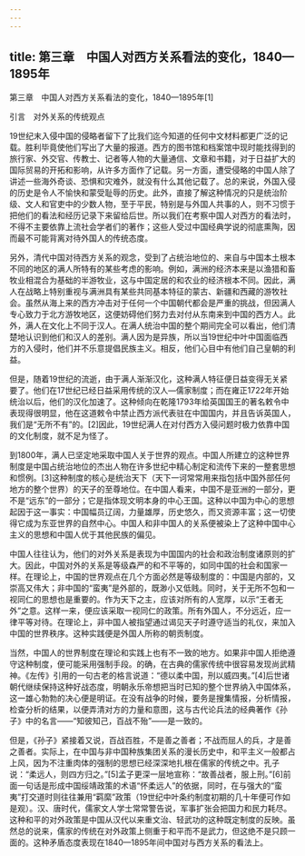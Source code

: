 ```yaml
---
---
---
```

title: 第三章　中国人对西方关系看法的变化，1840—1895年
---





第三章　中国人对西方关系看法的变化，1840—1895年[1]




引言　对外关系的传统观点

19世纪末入侵中国的侵略者留下了比我们迄今知道的任何中文材料都更广泛的记载。胜利毕竟使他们写出了大量的报道。西方的图书馆和档案馆中现时能找得到的旅行家、外交官、传教士、记者等人物的大量通信、文章和书籍，对于日益扩大的国际贸易的开拓和影响，从许多方面作了记载。另一方面，遭受侵略的中国人除了讲述一些海外奇谈、恐惧和灾难外，就没有什么其他记载了。总的来说，外国入侵的历史是令人不愉快和蒙受耻辱的历史。此外，直接了解这种情况的只是统治阶级、文人和官吏中的少数人物，至于平民，特别是与外国人共事的人，则不习惯于把他们的看法和经历记录下来留给后世。所以我们在考察中国人对西方的看法时，不得不主要依靠上流社会学者们的著作；这些人受过中国经典学说的彻底熏陶，因而最不可能背离对待外国人的传统态度。

另外，清代中国对待西方关系的观念，受到了占统治地位的、来自与中国本土根本不同的地区的满人所特有的某些考虑的影响。例如，满洲的经济本来是以渔猎和畜牧业相混合为基础的半游牧业，这与中国定居的和农业的经济根本不同。因此，满人在战略上特别重视与满洲具有某些共同基本特征的蒙古、新疆和西藏的游牧社会。虽然从海上来的西方冲击对于任何一个中国朝代都会是严重的挑战，但因满人专心致力于北方游牧地区，这便妨碍他们努力去对付从东南来到中国的西方人。此外，满人在文化上不同于汉人。在满人统治中国的整个期间完全可以看出，他们清楚地认识到他们和汉人的差别。满人因为是异族，所以当19世纪中叶中国面临西方的入侵时，他们并不乐意提倡民族主义。相反，他们心目中有他们自己皇朝的利益。

但是，随着19世纪的流逝，由于满人渐渐汉化，这种满人特征便日益变得无关紧要了。他们在17世纪已经日益采用传统的汉人—儒家制度；而在雍正1722年开始统治以后，他们的汉化加速了。这种倾向在乾隆1793年给英国国王的著名敕令中表现得很明显，他在这道敕令中禁止西方派代表驻在中国国内，并且告诉英国人，我们是“无所不有”的。[2]因此，19世纪满人在对付西方入侵问题时极力依靠中国的文化制度，就不足为怪了。

到1800年，满人已坚定地采取中国人关于世界的观点。中国人所建立的这种世界制度是中国占统治地位的杰出人物在许多世纪中精心制定和流传下来的一整套思想和惯例。[3]这种制度的核心是统治天下（天下一诃常常用来指包括中国外部任何地方的整个世界）的天子的至尊地位。在中国人看来，中国不是亚洲的一部分，更不是“远东”的一部分；它是指体现文明本身的中心王国。这种以中国为中心的思想起因于这一事实：中国幅员辽阔，力量雄厚，历史悠久，而又资源丰富；这一切使得它成为东亚世界的自然中心。中国人和非中国人的关系便被染上了这种中国中心主义的思想和中国人优于其他民族的偏见。

中国人往往认为，他们的对外关系是表现为中国国内的社会和政治制度诸原则的扩大。因此，中国对外的关系是等级森严的和不平等的，如同中国的社会和国家一样。在理论上，中国的世界观点在几个方面必然是等级制度的：中国是内部的，又崇高又伟大；非中国的“蛮夷”是外部的，既渺小又低贱。同时，关于无所不包和一视同仁的思想也是重要的。作为天下之主，应该对所有的人宽厚，以示“王者无外”之意。这样一来，便应该采取一视同仁的政策。所有外国人，不分远近，应一律平等对待。在理论上，非中国人被指望通过谒见天子时遵守适当的礼仪，来加入中国的世界秩序。这种实践便是外国人所称的朝贡制度。

当然，中国人的世界制度在理论和实践上也有不一致的地方。如果非中国人拒绝遵守这种制度，便可能采用强制手段。的确，在古典的儒家传统中很容易发现尚武精神。《左传》引用的一句古老的格言说道：“德以柔中国，刑以威四夷。”[4]后世诸朝代继续保持这种好战态度，明朝永乐帝想把当时已知的整个世界纳入中国体系，这一雄心勃勃的决心便是明证。在没有战争的时候，要务是搜集情报，分析情报，检查分析的结果，以便弄清对方的力量和意图，这与古代论兵法的经典著作《孙子》中的名言——“知彼知己，百战不殆”——是一致的。

但是，《孙子》紧接着又说，百战百胜，不是善之善者；不战而屈人的兵，才是善之善者。实际上，在中国与非中国种族集团关系的漫长历史中，和平主义一般都占上风，因为不注重肉体的强制的思想已经深深地扎根在儒家的传统之中。孔子说：“柔远人，则四方归之。”[5]孟子更深一层地宣称：“故善战者，服上刑。”[6]前面一句话是形成中国绥靖政策的术语“怀柔远人”的依据，同时，在与强大的“蛮夷”打交道时则往往兼用“羁縻”政策（19世纪中叶条约制度初期的几十年便可作如是观）。汉、唐时代，儒家文人学士常常警告说，军事扩张会把国力和民力耗尽。这种和平的对外政策是中国从汉代以来重文治、轻武功的这种既定制度的反映。虽然总的说来，儒家的传统在对外政策上侧重于和平而不是武力，但这绝不是只顾一面的。这种矛盾态度表现在1840—1895年间中国对与西方关系的看法上。